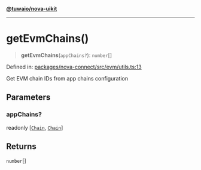 [**@tuwaio/nova-uikit**](../../../../README.md)

***

# getEvmChains()

> **getEvmChains**(`appChains?`): `number`[]

Defined in: [packages/nova-connect/src/evm/utils.ts:13](https://github.com/TuwaIO/nova-uikit/blob/f49cad1d52abee6a423984420ad898e9578069dd/packages/nova-connect/src/evm/utils.ts#L13)

Get EVM chain IDs from app chains configuration

## Parameters

### appChains?

readonly \[[`Chain`](../type-aliases/Chain.md), [`Chain`](../type-aliases/Chain.md)\]

## Returns

`number`[]
